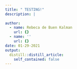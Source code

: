 ```yaml
---
title: " TESTING!"
description: |
 
author:
  - name: Rebeca de Buen Kalman
    url: {}
  - name: ''
    url: {}
date: 01-29-2021
output:
  distill::distill_article:
    self_contained: false
---
```




